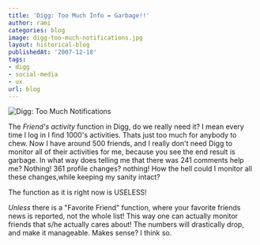 ```yaml
---
title: 'Digg: Too Much Info = Garbage!!'
author: rami
categories: blog
image: digg-too-much-notifications.jpg
layout: historical-blog
publishedAt: '2007-12-18'
tags:
- digg
- social-media
- ux
url: blog
---
```


![Digg: Too Much Notifications](/assets/images/content/blog/digg-too-much-notifications.jpg)

The *Friend's activity* function in Digg, do we really need it? I mean every time I log in I find 1000's activities. Thats just too much for anybody to chew. Now I have around 500 friends, and I really don't need Digg to monitor all of their activities for me, because you see the end result is garbage. In what way does telling me that there was 241 comments help me? Nothing! 361 profile changes? nothing! How the hell could I monitor all these changes,while keeping my sanity intact?

The function as it is right now is USELESS!

*Unless* there is a "Favorite Friend" function, where your favorite friends news is reported, not the whole list! This way one can actually monitor friends that s/he actually cares about! The numbers will drastically drop, and make it manageable. Makes sense? I think so.
